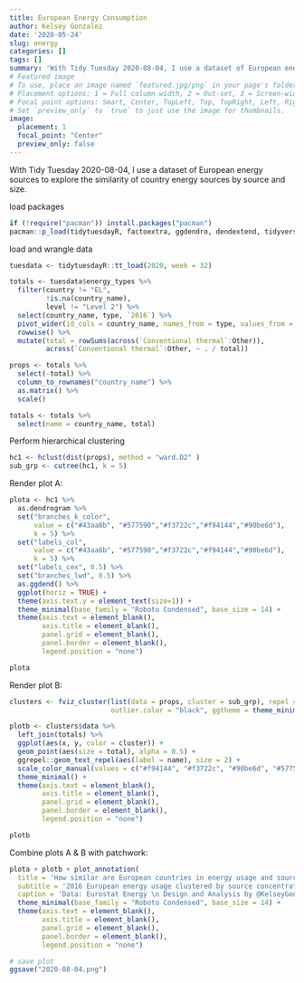 ```yaml
---
title: European Energy Consumption
author: Kelsey Gonzalez
date: '2020-05-24'
slug: energy
categories: []
tags: []
summary: 'With Tidy Tuesday 2020-08-04, I use a dataset of European energy sources to explore the similarity of country energy sources by source and size. '
# Featured image
# To use, place an image named `featured.jpg/png` in your page's folder.
# Placement options: 1 = Full column width, 2 = Out-set, 3 = Screen-width
# Focal point options: Smart, Center, TopLeft, Top, TopRight, Left, Right, BottomLeft, Bottom, BottomRight
# Set `preview_only` to `true` to just use the image for thumbnails.
image:
  placement: 1
  focal_point: "Center"
  preview_only: false
---
```


With Tidy Tuesday 2020-08-04, I use a dataset of European energy sources to explore the similarity of country energy sources by source and size. 


load packages 
```r
if (!require("pacman")) install.packages("pacman")
pacman::p_load(tidytuesdayR, factoextra, ggdendro, dendextend, tidyverse, patchwork)
```

load and wrangle data
```r
tuesdata <- tidytuesdayR::tt_load(2020, week = 32)

totals <- tuesdata$energy_types %>% 
  filter(country != "EL",
         !is.na(country_name),
         level != "Level 2") %>% 
  select(country_name, type, `2016`) %>% 
  pivot_wider(id_cols = country_name, names_from = type, values_from = `2016`) %>%
  rowwise() %>% 
  mutate(total = rowSums(across(`Conventional thermal`:Other)),
         across(`Conventional thermal`:Other, ~ . / total)) 

props <- totals %>% 
  select(-total) %>%
  column_to_rownames("country_name") %>% 
  as.matrix() %>% 
  scale()

totals <- totals %>% 
  select(name = country_name, total)
```

Perform hierarchical clustering 
```r
hc1 <- hclust(dist(props), method = "ward.D2" )
sub_grp <- cutree(hc1, k = 5)
```

Render plot A:
```r
plota <- hc1 %>% 
  as.dendrogram %>% 
  set("branches_k_color", 
      value = c("#43aa8b", "#577590","#f3722c","#f94144","#90be6d"), 
      k = 5) %>% 
  set("labels_col", 
      value = c("#43aa8b", "#577590","#f3722c","#f94144","#90be6d"), 
      k = 5) %>% 
  set("labels_cex", 0.5) %>% 
  set("branches_lwd", 0.5) %>% 
  as.ggdend() %>% 
  ggplot(horiz = TRUE) +
  theme(axis.text.y = element_text(size=1)) +
  theme_minimal(base_family = "Roboto Condensed", base_size = 14) +
  theme(axis.text = element_blank(),
        axis.title = element_blank(),
        panel.grid = element_blank(),
        panel.border = element_blank(),
        legend.position = "none")

plota
```


Render plot B:
```r
clusters <- fviz_cluster(list(data = props, cluster = sub_grp), repel = TRUE, 
                         outlier.color = "black", ggtheme = theme_minimal())

plotb <- clusters$data %>% 
  left_join(totals) %>% 
  ggplot(aes(x, y, color = cluster)) +
  geom_point(aes(size = total), alpha = 0.5) +
  ggrepel::geom_text_repel(aes(label = name), size = 2) +
  scale_color_manual(values = c("#f94144", "#f3722c", "#90be6d", "#577590", "#43aa8b")) +
  theme_minimal() +
  theme(axis.text = element_blank(),
        axis.title = element_blank(),
        panel.grid = element_blank(),
        panel.border = element_blank(),
        legend.position = "none")

plotb
```


Combine plots A & B with patchwork:
```r
plota + plotb + plot_annotation(
  title = 'How similar are European countries in energy usage and source?',
  subtitle = '2016 European energy usage clustered by source concentration',
  caption = 'Data: Eurostat Energy \n Design and Analysis by @KelseyGonzalez') +
  theme_minimal(base_family = "Roboto Condensed", base_size = 14) +
  theme(axis.text = element_blank(),
        axis.title = element_blank(),
        panel.grid = element_blank(),
        panel.border = element_blank(),
        legend.position = "none")

# save plot
ggsave("2020-08-04.png")
```